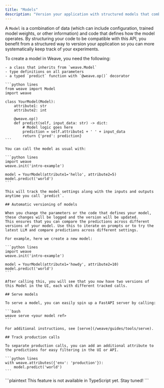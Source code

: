 ```yaml
---
title: "Models"
description: "Version your application with structured models that combine data and code"
---
```


A `Model` is a combination of data (which can include configuration, trained model weights, or other information) and code that defines how the model operates. By structuring your code to be compatible with this API, you benefit from a structured way to version your application so you can more systematically keep track of your experiments.

<Tabs>
  <Tab title="Python">
    To create a model in Weave, you need the following:

    - a class that inherits from `weave.Model`
    - type definitions on all parameters
    - a typed `predict` function with `@weave.op()` decorator

    ```python lines
    from weave import Model
    import weave

    class YourModel(Model):
        attribute1: str
        attribute2: int

        @weave.op()
        def predict(self, input_data: str) -> dict:
            # Model logic goes here
            prediction = self.attribute1 + ' ' + input_data
            return {'pred': prediction}
    ```

    You can call the model as usual with:

    ```python lines
    import weave
    weave.init('intro-example')

    model = YourModel(attribute1='hello', attribute2=5)
    model.predict('world')
    ```

    This will track the model settings along with the inputs and outputs anytime you call `predict`.

    ## Automatic versioning of models

    When you change the parameters or the code that defines your model, these changes will be logged and the version will be updated.
    This ensures that you can compare the predictions across different versions of your model. Use this to iterate on prompts or to try the latest LLM and compare predictions across different settings.

    For example, here we create a new model:

    ```python lines
    import weave
    weave.init('intro-example')

    model = YourModel(attribute1='howdy', attribute2=10)
    model.predict('world')
    ```

    After calling this, you will see that you now have two versions of this Model in the UI, each with different tracked calls.

    ## Serve models

    To serve a model, you can easily spin up a FastAPI server by calling:

    ```bash
    weave serve <your model ref>
    ```

    For additional instructions, see [serve](/weave/guides/tools/serve).

    ## Track production calls

    To separate production calls, you can add an additional attribute to the predictions for easy filtering in the UI or API.

    ```python lines
    with weave.attributes({'env': 'production'}):
        model.predict('world')
    ```

  </Tab>
  <Tab title="TypeScript">
    ```plaintext
    This feature is not available in TypeScript yet.  Stay tuned!
    ```
  </Tab>
</Tabs>
